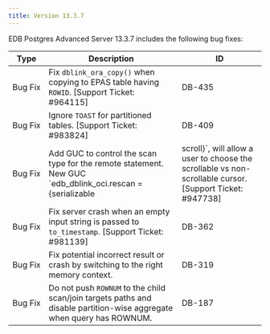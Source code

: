 ---
title: Version 13.3.7
---

EDB Postgres Advanced Server 13.3.7 includes the following bug fixes:

| Type | Description      | ID |
| ---- | ---------------- | -- |
| Bug Fix | Fix `dblink_ora_copy()` when copying to EPAS table having `ROWID`. [Support Ticket: #964115] | DB-435 | |
| Bug Fix | Ignore `TOAST` for partitioned tables. [Support Ticket: #983824] | DB-409 | pg_upgrade |
| Bug&nbsp;Fix | Add GUC to control the scan type for the remote statement. New GUC `edb_dblink_oci.rescan = {serializable | scroll}`, will allow a user to choose the scrollable vs non-scrollable cursor. [Support Ticket: #947738] | DB&#8209;380 | dblink_oci |
| Bug Fix | Fix server crash when an empty input string is passed to `to_timestamp`. [Support Ticket: #981139] | DB-362 | |
| Bug Fix | Fix potential incorrect result or crash by switching to the right memory context. | DB-319 | Median |
| Bug Fix | Do not push `ROWNUM` to the child scan/join targets paths and disable partition-wise aggregate when query has ROWNUM. | DB-187 | |
